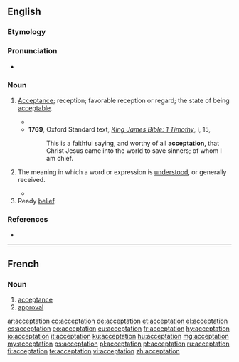 ==English==

===Etymology===
{{suffix|accept|ation|lang=en}}

===Pronunciation===
* {{IPA|/ˌæk.sɛp.ˈteɪ.ʃən/|lang=en}}
*: {{rhymes|eɪʃən|lang=en}}

===Noun===
{{en-noun}}

# {{lb|en|obsolete}} [[acceptance|Acceptance]]; reception; favorable reception or regard; the state of being [[acceptable]].
#* {{quote-book|year=1676|author=[[w:Richard Hooker|Richard Hooker]], [[w:Izaak Walton|Izaak Walton]]|chapter=The Second Book of Eccleſiaſtical Polity|title=The Works of that Learned and Judicious Divine, Mr. Richard Hooker, in Eight Books of Eccleſiaſtical Polity|url=http://books.google.com/books?id=fiRWAAAAYAAJ&pg=PA122&dq=%22are+notwithstanding+of+so+great+dignity+and+acceptation+with+God%22+-intitle:%22%22&hl=en&ei=KOynTtrBI66ViQf4z7iqDg&sa=X&oi=book_result&ct=result&resnum=4&ved=0CD4Q6AEwAw#v=onepage&q=%22are%20notwithstanding%20of%20so%20great%20dignity%20and%20acceptation%20with%20God%22%20-intitle%3A%22%22&f=false|page=122|passage=Finally, ſome things although not ſo required of neceſſity, that to leave them undone excludeth from Salvation, are notwithſtanding of so great dignity and '''acceptation''' with God, that moſt ample reward in Heaven is laid up for them.}}
#* '''1769''', Oxford Standard text, ''[[s:Bible (King James)/1 Timothy|King James Bible: 1 Timothy]]'', i, 15,
#*: This is a faithful saying, and worthy of all '''acceptation''', that Christ Jesus came into the world to save sinners; of whom I am chief.
# The meaning in which a word or expression is [[understood]], or generally received.
#: {{ux|en|The term is to be used according to its usual '''acceptation'''.}}
#* {{quote-magazine|date=January 30 1731|author=[[w:John Gay|John Gay]]|title=Fable: The Dog and the Fox: To a Lawyer|editor=Caleb D'Anvers ([[w:Nicholas Amhurst|Nicholas Amhurst]])|magazine=The Craftsman|volume=7|url=http://books.google.com/books?id=ODAJAAAAQAAJ&pg=PA233&dq=%22My+words,+in+common+%27%27%27acceptation%27%27%27,+Could+never+give+this+provocation%22+-intitle:%22%22&hl=en&ei=ufSnTo7WFqm6iQf7x-CnDg&sa=X&oi=book_result&ct=result&resnum=8&ved=0CE4Q6AEwBw#v=onepage&q=%22My%20words%2C%20in%20common%20%27%27%27acceptation%27%27%27%2C%20Could%20never%20give%20this%20provocation%22%20-intitle%3A%22%22&f=false|page=233|passage=My words, in common '''Acceptation''', / Could never give this Provocation}}
# Ready [[belief]].

===References===
* {{R:Webster 1913}}

----

==French==

===Noun===
{{fr-noun|f}}

# [[acceptance]]
# [[approval]]

[[ar:acceptation]]
[[co:acceptation]]
[[de:acceptation]]
[[et:acceptation]]
[[el:acceptation]]
[[es:acceptation]]
[[eo:acceptation]]
[[eu:acceptation]]
[[fr:acceptation]]
[[hy:acceptation]]
[[io:acceptation]]
[[it:acceptation]]
[[ku:acceptation]]
[[hu:acceptation]]
[[mg:acceptation]]
[[my:acceptation]]
[[ps:acceptation]]
[[pl:acceptation]]
[[pt:acceptation]]
[[ru:acceptation]]
[[fi:acceptation]]
[[te:acceptation]]
[[vi:acceptation]]
[[zh:acceptation]]
